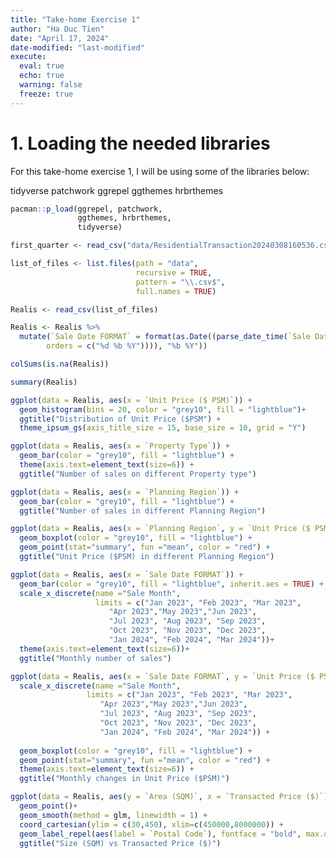 ```yaml
---
title: "Take-home Exercise 1"
author: "Ha Duc Tien"
date: "April 17, 2024"
date-modified: "last-modified"
execute: 
  eval: true
  echo: true
  warning: false
  freeze: true
---
```


# 1. Loading the needed libraries

For this take-home exercise 1, I will be using some of the libraries below:

tidyverse patchwork ggrepel ggthemes hrbrthemes

```r
pacman::p_load(ggrepel, patchwork, 
               ggthemes, hrbrthemes,
               tidyverse) 
```

```r
first_quarter <- read_csv("data/ResidentialTransaction20240308160536.csv")

list_of_files <- list.files(path = "data",
                            recursive = TRUE,
                            pattern = "\\.csv$",
                            full.names = TRUE)

Realis <- read_csv(list_of_files)

```

```r
Realis <- Realis %>% 
  mutate(`Sale Date FORMAT` = format(as.Date((parse_date_time(`Sale Date`, 
        orders = c("%d %b %Y")))), "%b %Y"))

colSums(is.na(Realis))
```
```r
summary(Realis)
```


```r
ggplot(data = Realis, aes(x = `Unit Price ($ PSM)`)) +
  geom_histogram(bins = 20, color = "grey10", fill = "lightblue")+
  ggtitle("Distribution of Unit Price ($PSM") +
  theme_ipsum_gs(axis_title_size = 15, base_size = 10, grid = "Y")
```

```r
ggplot(data = Realis, aes(x = `Property Type`)) + 
  geom_bar(color = "grey10", fill = "lightblue") + 
  theme(axis.text=element_text(size=6)) +
  ggtitle("Number of sales on different Property type")
```

```r
ggplot(data = Realis, aes(x = `Planning Region`)) +
  geom_bar(color = "grey10", fill = "lightblue") +
  ggtitle("Number of sales in different Planning Region")
```

```r
ggplot(data = Realis, aes(x = `Planning Region`, y = `Unit Price ($ PSM)`)) +
  geom_boxplot(color = "grey10", fill = "lightblue") + 
  geom_point(stat="summary", fun ="mean", color = "red") +
  ggtitle("Unit Price ($PSM) in different Planning Region")
```

```r
ggplot(data = Realis, aes(x = `Sale Date FORMAT`)) +
  geom_bar(color = "grey10", fill = "lightblue", inherit.aes = TRUE) +
  scale_x_discrete(name ="Sale Month", 
                   limits = c("Jan 2023", "Feb 2023", "Mar 2023", 
                      "Apr 2023","May 2023","Jun 2023", 
                      "Jul 2023", "Aug 2023", "Sep 2023",
                      "Oct 2023", "Nov 2023", "Dec 2023", 
                      "Jan 2024", "Feb 2024", "Mar 2024"))+
  theme(axis.text=element_text(size=6))+
  ggtitle("Monthly number of sales")
```

```r
ggplot(data = Realis, aes(x = `Sale Date FORMAT`, y = `Unit Price ($ PSM)`)) +
  scale_x_discrete(name ="Sale Month", 
                 limits = c("Jan 2023", "Feb 2023", "Mar 2023", 
                    "Apr 2023","May 2023","Jun 2023", 
                    "Jul 2023", "Aug 2023", "Sep 2023",
                    "Oct 2023", "Nov 2023", "Dec 2023", 
                    "Jan 2024", "Feb 2024", "Mar 2024")) +
  
  geom_boxplot(color = "grey10", fill = "lightblue") + 
  geom_point(stat="summary", fun ="mean", color = "red") +
  theme(axis.text=element_text(size=6)) +
  ggtitle("Monthly changes in Unit Price ($PSM)")
```
```r
ggplot(data = Realis, aes(y = `Area (SQM)`, x = `Transacted Price ($)`)) +
  geom_point()+
  geom_smooth(method = glm, linewidth = 1) +
  coord_cartesian(ylim = c(30,450), xlim=c(450000,8000000)) +
  geom_label_repel(aes(label = `Postal Code`), fontface = "bold", max.overlaps = 63) +
  ggtitle("Size (SQM) vs Transacted Price ($)")
```